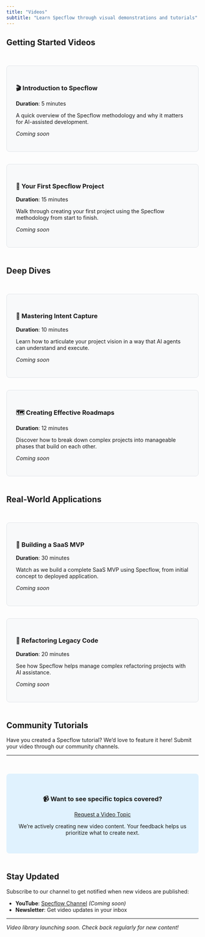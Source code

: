 ```yaml
---
title: "Videos"
subtitle: "Learn Specflow through visual demonstrations and tutorials"
---
```


## Getting Started Videos

::: {style="display: grid; grid-template-columns: repeat(auto-fit, minmax(350px, 1fr)); gap: 2rem; margin: 3rem 0;"}

::: {style="background: #f8f9fa; padding: 1.5rem; border-radius: 8px; border: 1px solid #e1e4e8;"}
### 🎬 Introduction to Specflow
**Duration**: 5 minutes

A quick overview of the Specflow methodology and why it matters for AI-assisted development.

*Coming soon*
:::

::: {style="background: #f8f9fa; padding: 1.5rem; border-radius: 8px; border: 1px solid #e1e4e8;"}
### 📝 Your First Specflow Project
**Duration**: 15 minutes

Walk through creating your first project using the Specflow methodology from start to finish.

*Coming soon*
:::

:::

## Deep Dives

::: {style="display: grid; grid-template-columns: repeat(auto-fit, minmax(350px, 1fr)); gap: 2rem; margin: 3rem 0;"}

::: {style="background: #f8f9fa; padding: 1.5rem; border-radius: 8px; border: 1px solid #e1e4e8;"}
### 🎯 Mastering Intent Capture
**Duration**: 10 minutes

Learn how to articulate your project vision in a way that AI agents can understand and execute.

*Coming soon*
:::

::: {style="background: #f8f9fa; padding: 1.5rem; border-radius: 8px; border: 1px solid #e1e4e8;"}
### 🗺️ Creating Effective Roadmaps
**Duration**: 12 minutes

Discover how to break down complex projects into manageable phases that build on each other.

*Coming soon*
:::

:::

## Real-World Applications

::: {style="display: grid; grid-template-columns: repeat(auto-fit, minmax(350px, 1fr)); gap: 2rem; margin: 3rem 0;"}

::: {style="background: #f8f9fa; padding: 1.5rem; border-radius: 8px; border: 1px solid #e1e4e8;"}
### 🚀 Building a SaaS MVP
**Duration**: 30 minutes

Watch as we build a complete SaaS MVP using Specflow, from initial concept to deployed application.

*Coming soon*
:::

::: {style="background: #f8f9fa; padding: 1.5rem; border-radius: 8px; border: 1px solid #e1e4e8;"}
### 🔧 Refactoring Legacy Code
**Duration**: 20 minutes

See how Specflow helps manage complex refactoring projects with AI assistance.

*Coming soon*
:::

:::

## Community Tutorials

Have you created a Specflow tutorial? We'd love to feature it here! Submit your video through our community channels.

---

::: {style="background-color: #e0f2fe; padding: 2rem; border-radius: 8px; text-align: center; margin: 3rem 0;"}
### 📹 Want to see specific topics covered?

[Request a Video Topic](#){.btn .btn-primary}

We're actively creating new video content. Your feedback helps us prioritize what to create next.
:::

## Stay Updated

Subscribe to our channel to get notified when new videos are published:

- **YouTube**: [Specflow Channel](#) *(Coming soon)*
- **Newsletter**: Get video updates in your inbox

---

*Video library launching soon. Check back regularly for new content!*